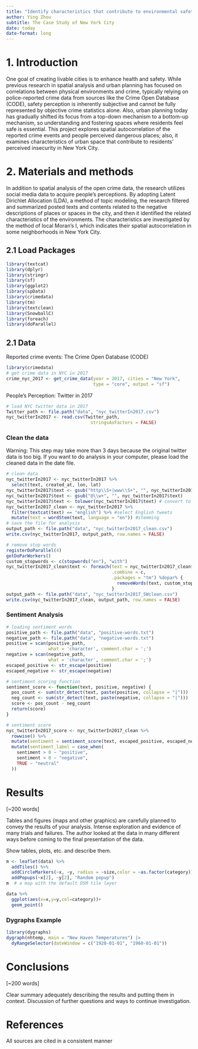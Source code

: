 ```yaml
---
title: "Identify characteristics that contribute to environmental safety based on people’s perception"
author: Ying Zhou
subtitle: The Case Study of New York City
date: today
date-format: long
---
```


# 1. Introduction

One goal of creating livable cities is to enhance health and safety. While previous research in spatial analysis and urban planning has focused on correlations between physical environments and crime, typically relying on police-reported crime data from sources like the Crime Open Database (CODE), safety perception is inherently subjective and cannot be fully represented by objective crime statistics alone. Also, urban planning today has gradually shifted its focus from a top-down mechanism to a bottom-up mechanism, so understanding and fostering spaces where residents feel safe is essential. This project explores spatial autocorrelation of the reported crime events and people perceived dangerous places; also, it examines characteristics of urban space that contribute to residents’ perceived insecurity in New York City.

# 2. Materials and methods

In addition to spatial analysis of the open crime data, the research utilizes social media data to acquire people’s perceptions. By adopting Latent Dirichlet Allocation (LDA), a method of topic modeling, the research filtered and summarized posted texts and contents related to the negative descriptions of places or spaces in the city, and then it identified the related characteristics of the environments. The characteristics are investigated by the method of local Moran’s I, which indicates their spatial autocorrelation in some neighborhoods in New York City.

## 2.1 Load Packages

```r
library(textcat)
library(dplyr)
library(stringr)
library(sf)
library(ggplot2)
library(spData)
library(crimedata)
library(tm)
library(textclean)
library(SnowballC)
library(foreach)
library(doParallel)
```

## 2.1 Data

Reported crime events: The Crime Open Database (CODE)

```r
library(crimedata)
# get crime data in NYC in 2017
crime_nyc_2017 <- get_crime_data(year = 2017, cities = "New York",
                                 type = "core", output = "sf")
```

People’s Perception: Twitter in 2017

```r
# load NYC twitter data in 2017
Twitter_path <- file.path("data", "nyc_twitterIn2017.csv")
nyc_twitterIn2017 <- read.csv(Twitter_path,
                                stringsAsFactors = FALSE)
```

### Clean the data
Warning: This step may take more than 3 days because the original twitter data is too big. If you want to do analysis in your computer, please load the cleaned data in the date file.
```r
# clean data
nyc_twitterIn2017 <- nyc_twitterIn2017 %>%
  select(text, created_at, lon, lat)
nyc_twitterIn2017$text <- gsub("http\\S+|www\\S+", "", nyc_twitterIn2017$text)
nyc_twitterIn2017$text <- gsub("@\\w+", "", nyc_twitterIn2017$text)
nyc_twitterIn2017$text <- tolower(nyc_twitterIn2017$text) # convert to lowercase text
nyc_twitterIn2017_clean <- nyc_twitterIn2017 %>%
  filter(textcat(text) == "english") %>% #select English tweets
  mutate(text = wordStem(text, language = "en")) #stemming
# save the file for analysis
output_path <- file.path("data", "nyc_twitterIn2017_clean.csv")
write.csv(nyc_twitterIn2017, output_path, row.names = FALSE)

# remove stop words
registerDoParallel(4)
getDoParWorkers()
custom_stopwords <- c(stopwords("en"), "with")
nyc_twitterIn2017_clean$text <- foreach(text = nyc_twitterIn2017_clean$text,
                                        .combine = c,
                                        .packages = "tm") %dopar% {
                                          removeWords(text, custom_stopwords)
                                        }
output_path <- file.path("data", "nyc_twitterIn2017_SWclean.csv")
write.csv(nyc_twitterIn2017_clean, output_path, row.names = FALSE)
```

### Sentiment Analysis

```r
# loading sentiment words
positive_path <- file.path("data", "positive-words.txt")
negative_path <- file.path("data", "negative-words.txt")
positive = scan(positive_path,
                what = 'character', comment.char = ';')
negative = scan(negative_path,
                what = 'character', comment.char = ';')
escaped_positive <- str_escape(positive)
escaped_negative <- str_escape(negative)

# sentiment scoring function
sentiment_score <- function(text, positive, negative) {
  pos_count <- sum(str_detect(text, paste(positive, collapse = "|")))
  neg_count <- sum(str_detect(text, paste(negative, collapse = "|")))
  score <- pos_count - neg_count
  return(score)
}

# sentiment score
nyc_twitterIn2017_score <- nyc_twitterIn2017_clean %>%
  rowwise() %>%
  mutate(sentiment = sentiment_score(text, escaped_positive, escaped_negative)) %>% 
  mutate(sentiment_label = case_when(                     
    sentiment > 0 ~ "positive",
    sentiment < 0 ~ "negative",
    TRUE ~ "neutral"
  ))
```


# Results

\[\~200 words\]

Tables and figures (maps and other graphics) are carefully planned to convey the results of your analysis. Intense exploration and evidence of many trials and failures. The author looked at the data in many different ways before coming to the final presentation of the data.

Show tables, plots, etc. and describe them.

```r
m <- leaflet(data) %>% 
  addTiles() %>% 
  addCircleMarkers(~x, ~y, radius = ~size,color = ~as.factor(category)) %>% 
  addPopups(~x[2], ~y[2], "Random popup")
m  # a map with the default OSM tile layer
```

```r
data %>% 
  ggplot(aes(x=x,y=y,col=category))+
  geom_point()
```

### Dygraphs Example

```r
library(dygraphs)
dygraph(nhtemp, main = "New Haven Temperatures") |> 
  dyRangeSelector(dateWindow = c("1920-01-01", "1960-01-01")) 
```

# Conclusions

\[\~200 words\]

Clear summary adequately describing the results and putting them in context. Discussion of further questions and ways to continue investigation.

# References

All sources are cited in a consistent manner
